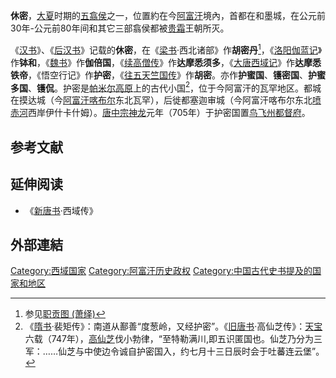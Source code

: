 {{expand|time=2017-09-12T04:57:22+00:00}}
'''休密'''，[[大夏|大夏]]时期的[[五翕侯|五翕侯]]之一，位置約在今[[阿富汗|阿富汗]]境內，首都在和墨城，在公元前30年-公元前80年间和其它三部翕侯都被[[贵霜|贵霜]]王朝所灭。

《[[汉书|汉书]]》、《[[后汉书|后汉书]]》记载的'''休密'''，在《[[梁书|梁书]]·西北诸部》作'''胡密丹'''<ref>参见[[职贡图_(萧绎)|职贡图 (萧绎)]]</ref>，《[[洛阳伽蓝记|洛阳伽蓝记]]》作'''钵和'''，《[[魏书|魏书]]》作'''伽倍国'''，《[[续高僧传|续高僧传]]》作'''达摩悉须多'''，《[[大唐西域记|大唐西域记]]》作'''达摩悉铁帝'''，《悟空行记》作'''护密'''，《[[往五天竺国传|往五天竺国传]]》作'''胡密'''。亦作'''护蜜国'''、'''镬密国'''、'''护蜜多国'''、'''镬侃'''。护密是[[帕米尔高原|帕米尔高原]]上的古代小国<ref>《[[隋书|隋书]]·裴矩传》：南道从鄯善“度葱岭，又经护密”。《[[旧唐书|旧唐书]]·高仙芝传》：[[天宝|天宝]]六载（747年），[[高仙芝|高仙芝]]伐小勃律，“至特勒满川,即五识匿国也。仙芝乃分为三军：……仙芝与中使边令诚自护密国入，约七月十三日辰时会于吐蕃连云堡”。</ref>，位于今阿富汗的瓦罕地区。都城在摸达城（今[[阿富汗|阿富汗]][[喀布尔|喀布尔]]东北瓦罕），后徙都塞迦审城（今阿富汗喀布尔东北[[喷赤河|喷赤河]]西岸伊什卡什姆）。[[唐中宗|唐中宗]][[神龙|神龙]]元年（705年）于护密国置[[鸟飞州都督府|鸟飞州都督府]]。
==参考文献==
{{reflist}}
== 延伸阅读 ==
*《[[新唐书|新唐书]]·西域传》

==外部連結==
{{Wikisource further reading}}

{{hist-stub}}
[[Category:西域国家|Category:西域国家]]
[[Category:阿富汗历史政权|Category:阿富汗历史政权]]
[[Category:中国古代史书提及的国家和地区|Category:中国古代史书提及的国家和地区]]